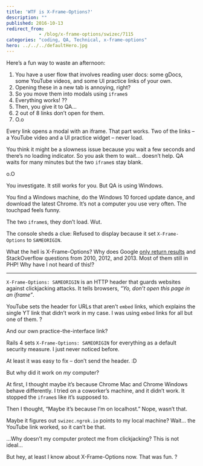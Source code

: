 ```yaml
---
title: 'WTF is X-Frame-Options?'
description: ""
published: 2016-10-13
redirect_from: 
            - /blog/x-frame-options/swizec/7115
categories: "coding, QA, Technical, x-frame-options"
hero: ../../../defaultHero.jpg
---
```


Here’s a fun way to waste an afternoon:

1.  You have a user flow that involves reading user docs: some gDocs, some YouTube videos, and some UI practice links of your own.
2.  Opening these in a new tab is annoying, right?
3.  So you move them into modals using `iframe`s
4.  Everything works! ??
5.  Then, you give it to QA…
6.  2 out of 8 links don’t open for them.
7.  O.o

Every link opens a modal with an iframe. That part works. Two of the links – a YouTube video and a UI practice widget – never load.

You think it might be a slowness issue because you wait a few seconds and there’s no loading indicator. So you ask them to wait… doesn’t help. QA waits for many minutes but the two `iframe`s stay blank.

o.O

You investigate. It still works for you. But QA is using Windows.

You find a Windows machine, do the Windows 10 forced update dance, and download the latest Chrome. It’s not a computer you use very often. The touchpad feels funny.

The two `iframe`s, they don’t load. Wut.

The console sheds a clue: Refused to display because it set `X-Frame-Options` to `SAMEORIGIN`.

What the hell is X-Frame-Options? Why does Google [only return results](https://www.google.com/search?q=x-frame-options&oq=x-frame&aqs=chrome.0.0j69i57j69i61j0l3.1573j0j1&sourceid=chrome&ie=UTF-8) and StackOverflow questions from 2010, 2012, and 2013. Most of them still in PHP! Why have I not heard of this!?

* * *

`X-Frame-Options: SAMEORIGIN` is an HTTP header that guards websites against clickjacking attacks. It tells browsers, _“Yo, don’t open this page in an iframe”_.

YouTube sets the header for URLs that aren’t `embed` links, which explains the single YT link that didn’t work in my case. I was using `embed` links for all but one of them. ?

And our own practice-the-interface link?

Rails 4 sets `X-Frame-Options: SAMEORIGIN` for everything as a default security measure. I just never noticed before.

At least it was easy to fix – don’t send the header. :D

But why did it work on _my_ computer?

At first, I thought maybe it’s because Chrome Mac and Chrome Windows behave differently. I tried on a coworker’s machine, and it didn’t work. It stopped the `iframe`s like it’s supposed to.

Then I thought, “Maybe it’s because I’m on localhost.” Nope, wasn’t that.

Maybe it figures out `swizec.ngrok.io` points to my local machine? Wait… the YouTube link worked, so it can’t be that.

…Why doesn’t my computer protect me from clickjacking? This is not ideal…

But hey, at least I know about X-Frame-Options now. That was fun. ?
